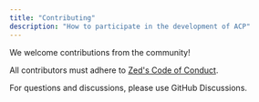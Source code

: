```yaml
---
title: "Contributing"
description: "How to participate in the development of ACP"
---
```


We welcome contributions from the community!

All contributors must adhere to [Zed's Code of Conduct](https://zed.dev/code-of-conduct).

For questions and discussions, please use GitHub Discussions.
